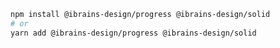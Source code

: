 ```bash
npm install @ibrains-design/progress @ibrains-design/solid
# or
yarn add @ibrains-design/progress @ibrains-design/solid
```
